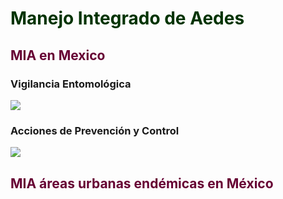 # [Manejo Integrado de Aedes]{style="color:#003300;"}

## [MIA en Mexico]{style="color:#660033;"}



### Vigilancia Entomológica 

![](mia_vigilancia_entomologica.png)

### Acciones de Prevención y Control 
![](mia_control.png)



## [MIA áreas urbanas endémicas en México]{style="color:#660033;"}
